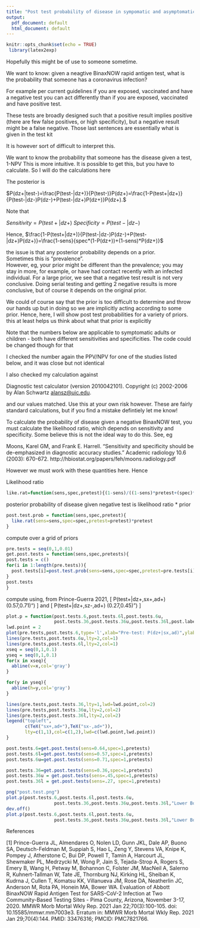```yaml
---
title: "Post test probability of disease in sympomatic and asymptomatic adult after negative BinaxNOW rapid antigen coronavirus test under varying pre-test probabilities "
output:
  pdf_document: default
  html_document: default
---
```


```r
knitr::opts_chunk$set(echo = TRUE)
 library(latex2exp)
```

Hopefully this might be of use to someone sometime.

We want to know: given
a neagtive BinaxNOW rapid antigen test,
what is the probability that someone has a coronavirus infection?

For example per current guidelines if you are exposed, vaccinated and have a negative test
you can act differently than if you are exposed, vaccinated and have positive test.

These tests are broadly designed such that a positive result implies positive
(there are few false positives, or high specificity),
but a negative result might be a false negative.
Those last sentences are essentially what is given in the test kit

It is however sort of difficult to interpret this.

We want to know the probability that someone has the disease given a test, 1-NPV
This is more intuitive.  It is possible to get this, but you have to calculate.
So I will do the calculations here

The posterior is

$P(dz+|test-)=\frac{P(test-|dz+)}{P(test-)}P(dz+)=\frac{1-P(test+|dz+)}{P(test-|dz-)P(dz-)+P(test-|dz+)P(dz+)}P(dz+).$

Note that

$Sensitivity = P(test+|dz+)$
$Specificity = P(test-|dz-)$

Hence,
$\frac{1-P(test+|dz+)}{P(test-|dz-)P(dz-)+P(test-|dz+)P(dz+)}=\frac{1-sens}{spec*(1-P(dz+))+(1-sens)*P(dz+)}$

the issue is that any posterior probability depends on a prior.  
Sometimes this is "prevalence".  
However, eg,  your prior might be different than the prevalence;
you may stay in more, for example, or have had contact recently with an 
infected individual.
For a large prior, we see that a negative test 
result is not very conclusive.  Doing serial testing and getting 2 negative results
is more conclusive, but of course it depends on the original prior.

We could of course say that the prior is too difficult to determine and throw our hands up
but in doing so we are implicitly acting according to some prior.
Hence, here, I will show post test probabilities for a variety of priors.
this at least helps us think about what that prior is explicitly

Note that the numbers below are applicable to symptomatic adults or children - both have
different sensitivities and specificities. The code could be changed though for that

I checked the number again the PPV/NPV for one of the studies listed below, and it was close
but not identical

I also checked my calculation against

Diagnostic test calculator (version 2010042101). Copyright (c) 2002-2006 by Alan Schwartz <alansz@uic.edu>. 

and our values matched. Use this at your own risk however. These are fairly standard calculations, but if you find
a mistake defintiely let me know!

To calculate the probability of disease given a negative BinaxNOW test, you 
must calculate the likelihood ratio, which depends on sensitivity and specificity.
Some believe this is not the ideal way to do this. See, eg

Moons, Karel GM, and Frank E. Harrell. "Sensitivity and specificity should be de-emphasized in diagnostic accuracy studies." Academic radiology 10.6 (2003): 670-672. http://hbiostat.org/papers/feh/moons.radiology.pdf

However we must work with these quantities here. Hence

Likelihood ratio
```r
like.rat=function(sens,spec,pretest){(1-sens)/((1-sens)*pretest+(spec)*(1-pretest))}
```

posterior probability of disease given negative test is likelihood ratio * prior


```r
post.test.prob = function(sens,spec,pretest){
  like.rat(sens=sens,spec=spec,pretest=pretest)*pretest
}
```

compute over a grid of priors

```r
pre.tests = seq(0,1,0.01)
get.post.tests = function(sens,spec,pretests){
post.tests = c()
for(i in 1:length(pre.tests)){
  post.tests[i]=post.test.prob(sens=sens,spec=spec,pretest=pre.tests[i])
}
post.tests
}
```

compute using, from Prince-Guerra 2021, 
\[
 P(test+|dz+,sx+,ad+)\approx 0.64 (0.57,0.71)")
 \]
 and 
 \[
P(test+|dz+,sz-,ad+) \approx 0.36 (0.27,0.45)")
\]
```r

plot.p = function(post.tests.6,post.tests.6l,post.tests.6u,
                  post.tests.36,post.tests.36u,post.tests.36l,post.label){
lwd.point = 2
plot(pre.tests,post.tests.6,type='l',xlab="Pre-test: P(dz+|sx,ad)",ylab=post.label,lty=1,lwd=lwd.point,main='Lower bound of post-test prob given exp, neg BinaxNOW test\n (sx=symptoms, ad=adult)')
lines(pre.tests,post.tests.6u,lty=2,col=1)
lines(pre.tests,post.tests.6l,lty=2,col=1)
xseq = seq(0,1,0.1)
yseq = seq(0,1,0.1)
for(x in xseq){
  abline(v=x,col='gray')
}

for(y in yseq){
  abline(h=y,col='gray')
}

lines(pre.tests,post.tests.36,lty=1,lwd=lwd.point,col=2)
lines(pre.tests,post.tests.36u,lty=2,col=2)
lines(pre.tests,post.tests.36l,lty=2,col=2)
legend("topleft",
       c(TeX("sx+,ad+"),TeX("sx-,ad+")),
       lty=c(1,1),col=c(1,2),lwd=c(lwd.point,lwd.point))
}
```

```r
post.tests.6=get.post.tests(sens=0.64,spec=1,pretests)
post.tests.6l=get.post.tests(sens=0.57,spec=1,pretests)
post.tests.6u=get.post.tests(sens=0.71,spec=1,pretests)

post.tests.36=get.post.tests(sens=0.36,spec=1,pretests)
post.tests.36u = get.post.tests(sens=.45,spec=1,pretests)
post.tests.36l = get.post.tests(sens=.27, spec=1,pretests)

png("post.test.png")
plot.p(post.tests.6,post.tests.6l,post.tests.6u,
                  post.tests.36,post.tests.36u,post.tests.36l,"Lower Bound Post-test: P(dz+|test-,sx,ad)")
dev.off()
plot.p(post.tests.6,post.tests.6l,post.tests.6u,
                  post.tests.36,post.tests.36u,post.tests.36l,"Lower Bound Post-test: P(dz+|test-,sx,ad)")
```



References

[1] Prince-Guerra JL, Almendares O, Nolen LD, Gunn JKL, Dale AP, Buono SA, Deutsch-Feldman M, Suppiah S, Hao L, Zeng Y, Stevens VA, Knipe K, Pompey J, Atherstone C, Bui DP, Powell T, Tamin A, Harcourt JL, Shewmaker PL, Medrzycki M, Wong P, Jain S, Tejada-Strop A, Rogers S, Emery B, Wang H, Petway M, Bohannon C, Folster JM, MacNeil A, Salerno R, Kuhnert-Tallman W, Tate JE, Thornburg NJ, Kirking HL, Sheiban K, Kudrna J, Cullen T, Komatsu KK, Villanueva JM, Rose DA, Neatherlin JC, Anderson M, Rota PA, Honein MA, Bower WA. Evaluation of Abbott BinaxNOW Rapid Antigen Test for SARS-CoV-2 Infection at Two Community-Based Testing Sites - Pima County, Arizona, November 3-17, 2020. MMWR Morb Mortal Wkly Rep. 2021 Jan 22;70(3):100-105. doi: 10.15585/mmwr.mm7003e3. Erratum in: MMWR Morb Mortal Wkly Rep. 2021 Jan 29;70(4):144. PMID: 33476316; PMCID: PMC7821766.

<!--
[2] Pollock NR, Jacobs JR, Tran K, Cranston AE, Smith S, O'Kane CY, Roady TJ, Moran A, Scarry A, Carroll M, Volinsky L, Perez G, Patel P, Gabriel S, Lennon NJ, Madoff LC, Brown C, Smole SC. Performance and Implementation Evaluation of the Abbott BinaxNOW Rapid Antigen Test in a High-Throughput Drive-Through Community Testing Site in Massachusetts. J Clin Microbiol. 2021 Apr 20;59(5):e00083-21. doi: 10.1128/JCM.00083-21. PMID: 33622768; PMCID: PMC8091851.
-->

